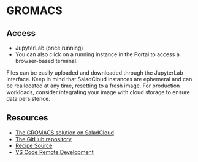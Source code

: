 # GROMACS

## Access
- <Link url={`https://${props.networking.dns}/lab`}>JupyterLab</Link> (once running)
- You can also click on a running instance in the Portal to access a browser-based terminal.

Files can be easily uploaded and downloaded through the JupyterLab interface. Keep in mind that SaladCloud instances are ephemeral and can be reallocated at any time, resetting to a fresh image. For production workloads, consider integrating your image with cloud storage to ensure data persistence.

## Resources

- [The GROMACS solution on SaladCloud](https://docs.salad.com/guides/molecular-dynamics-simulation/gromacs-srcg)
- [The GitHub repository](https://github.com/SaladTechnologies/mds/tree/main/gromacs-srcg)
- [Recipe Source](https://github.com/SaladTechnologies/salad-recipes/tree/master/recipes/gromacs-srcg)
- [VS Code Remote Development](https://docs.salad.com/tutorials/vscode-remote-development#interactive-mode)

